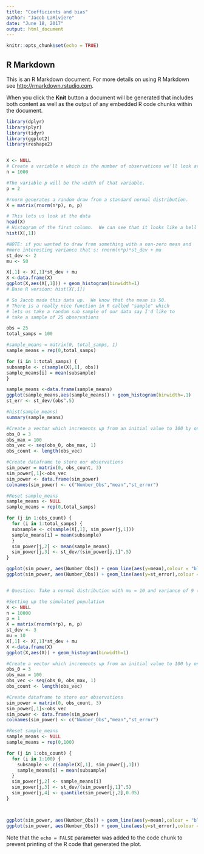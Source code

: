 ---
title: "Coefficients and bias"
author: "Jacob LaRiviere"
date: "June 18, 2017"
output: html_document
---
  
```{r setup, include=FALSE}
knitr::opts_chunk$set(echo = TRUE)
```

## R Markdown

This is an R Markdown document. For more details on using R Markdown see <http://rmarkdown.rstudio.com>.

When you click the **Knit** button a document will be generated that includes both content as well as the output of any embedded R code chunks within the document. 


```{r}

library(dplyr)
library(plyr)
library(tidyr)
library(ggplot2)
library(reshape2)


X <- NULL
# Create a variable n which is the number of observations we'll look at.  
n = 1000

#The variable p will be the width of that variable.  
p = 2

#rnorm generates a random draw from a standard normal distribution.
X = matrix(rnorm(n*p), n, p)

# This lets us look at the data
head(X)
# Histogram of the first column.  We can see that it looks like a bell curve
hist(X[,1])

#NOTE: if you wanted to draw from something with a non-zero mean and 
#more interesting variance that's: rnorm(n*p)*st_dev + mu
st_dev <- 2
mu <- 50

X[,1] <- X[,1]*st_dev + mu
X <-data.frame(X)
ggplot(X,aes(X[,1])) + geom_histogram(binwidth=1)
# Base R version: hist(X[,1])

# So Jacob made this data up.  We know that the mean is 50.  
# There is a really nice function in R called "sample" which 
# lets us take a random sub sample of our data say I'd like to 
# take a sample of 25 observations 

obs = 25
total_samps = 100

#sample_means = matrix(0, total_samps, 1)
sample_means = rep(0,total_samps)

for (i in 1:total_samps) {
subsample <- c(sample(X[,1], obs))
sample_means[i] = mean(subsample)
}

sample_means <-data.frame(sample_means)
ggplot(sample_means,aes(sample_means)) + geom_histogram(binwidth=.1)
st_err <- st_dev/(obs^.5)

#hist(sample_means)
summary(sample_means)

#Create a vector which increments up from an initial value to 100 by one
obs_0 = 3
obs_max = 100
obs_vec <- seq(obs_0, obs_max, 1)
obs_count <- length(obs_vec) 

#Create dataframe to store our observations
sim_power = matrix(0, obs_count, 3)
sim_power[,1]<-obs_vec 
sim_power <- data.frame(sim_power)
colnames(sim_power) <- c("Number_Obs","mean","st_error")

#Reset sample_means
sample_means <- NULL
sample_means = rep(0,total_samps)

for (j in 1:obs_count) {
  for (i in 1:total_samps) {
  subsample <- c(sample(X[,1], sim_power[j,1]))
  sample_means[i] = mean(subsample)
  }
  sim_power[j,2] <- mean(sample_means)
  sim_power[j,3] <- st_dev/(sim_power[j,1]^.5)
}

ggplot(sim_power, aes(Number_Obs)) + geom_line(aes(y=mean),colour = "blue") 
ggplot(sim_power, aes(Number_Obs)) + geom_line(aes(y=st_error),colour = "red")


# Question: Take a normal distribution with mu = 10 and variance of 9 (e.g., standard deviation of 3).  Simulate a population of 10,000.  What is the sample size needed to make the standard error of the sample mean sufficiently small so that no more than 5% of the sample means are less 9?

#Setting up the simulated population
X <- NULL
n = 10000
p = 1
X = matrix(rnorm(n*p), n, p)
st_dev <- 3
mu = 10
X[,1] <- X[,1]*st_dev + mu
X <-data.frame(X)
ggplot(X,aes(X)) + geom_histogram(binwidth=1)

#Create a vector which increments up from an initial value to 100 by one
obs_0 = 3
obs_max = 100
obs_vec <- seq(obs_0, obs_max, 1)
obs_count <- length(obs_vec)

#Create dataframe to store our observations
sim_power = matrix(0, obs_count, 3)
sim_power[,1]<-obs_vec
sim_power <- data.frame(sim_power)
colnames(sim_power) <- c("Number_Obs","mean","st_error")

#Reset sample_means
sample_means <- NULL
sample_means = rep(0,100)

for (j in 1:obs_count) {
  for (i in 1:100) {
    subsample <- c(sample(X[,1], sim_power[j,1]))
    sample_means[i] = mean(subsample)
  }
  sim_power[j,2] <- sample_means[i]
  sim_power[j,3] <- st_dev/(sim_power[j,1]^.5)
  sim_power[j,4] <- quantile(sim_power[j,2],0.05)
}



ggplot(sim_power, aes(Number_Obs)) + geom_line(aes(y=mean),colour = "blue") 
ggplot(sim_power, aes(Number_Obs)) + geom_line(aes(y=st_error),colour = "red")

```

Note that the `echo = FALSE` parameter was added to the code chunk to prevent printing of the R code that generated the plot.